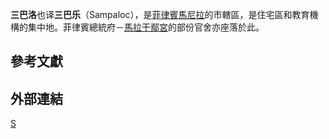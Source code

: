 {{Infobox Settlement
|name                   = 三巴洛
|image_map          = Manila 4th congressional district.PNG
|map_caption            = 菲律賓眾議院－馬尼拉第四選區標示圖
|nickname               = [[大學帶|大學帶]]
|subdivision_type       = 國家
|subdivision_name       = [[菲律賓|菲律賓]]
|subdivision_type1      = 區域
|subdivision_name1      = [[馬尼拉大都會|馬尼拉大都會]]
|subdivision_type2      = 市
|subdivision_name2      = [[馬尼拉|馬尼拉]]
|subdivision_type3      = 眾議員選區
|subdivision_name3      = [[菲律賓眾議院選區|馬尼拉第四選區]]
|subdivision_type4      = [[Barangay|Barangay]]s
|subdivision_name4      = 241
|area_total_km2         = 7.90
|area_total_sq_mi       = 3,05
|population_as_of       = 2007<ref name=census07>[http://www.census.gov.ph/data/census2007/index.html Final Results - 2007 Census of Population] {{webarchive|url=https://web.archive.org/web/20081120024509/http://www.census.gov.ph/data/census2007/index.html |date=2008-11-20 }}</ref>
|population_total       = 395111
|population_density_km2 = 32354.8
}}
'''三巴洛'''也译'''三巴乐'''（Sampaloc），是[[菲律賓|菲律賓]][[馬尼拉|馬尼拉]]的市轄區，是住宅區和教育機構的集中地。菲律賓總統府－[[馬拉干鄢宮|馬拉干鄢宮]]的部份官舍亦座落於此。

<!--
The [[University_of_Santo_Tomas|University of Santo Tomas]], part of the [[University_Belt|University Belt]], the famous [[Dangwa_flower_market|Dangwa flower market]] at Dimasalang Street and the former colonial mansion now called Windsor Inn in Maceda Street named after a famous politician from the Maceda family who comes from this district, this street used to be known as "Washington Street" during the American Era named after the Washington Regiments during the [[Philippine–American_War|Philippine–American War]]. Windsor Inn is popular with backpackers and budget travelers. Nearby is the La Loma area, famous for its open-air [[lechon|lechon]] (roast pig) restaurants.

The area also saw fighting between American colonial troops and Filipino revolutionaries at the turn of the 20th century.

[[Image:Sampaloc_Church_Manila.jpg|thumb]]

"Sampaloc" is the native [[Tagalog_language|Tagalog]] dialect word for the [[tamarind|tamarind]] fruit, perhaps because tamarind trees used to grow in this area.

The Dangwa flower market is famous for selling cut flower from all over the [[Philippines|Philippines]] and is open 24 hours a day. It is located beside the Dangwa Bus Station.-->

<!-- Deleted image removed: [[Image:Bustillos.jpg|thumb]] -->

<!--
Among the main throughfares of this district are Dapitan Street, Laon Laan Street, Dimasalang Street and [[España_Boulevard|España Boulevard]]. The notable high school is [[Ramon_Magsaysay_High_School,_Manila|Ramon Magsaysay High School]] which is along [[España_Boulevard|España Boulevard]].

Sampaloc serves as the hub of major national [[bus|bus]] transportation carriers including [[Farinas_Transit_Company|Farinas Transit Company]].

There are 241 barangays in Sampaloc, numbers 395-636.<ref name=census07/> However, barangays 587-636 are part of [[Sta._Mesa,_Manila|Sta. Mesa]], which is part of Manila's 6th district
-->

==參考文獻==
{{reflist}}

==外部連結==


[[Category:馬尼拉|S]]
